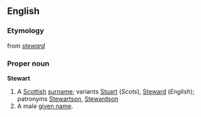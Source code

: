 ==English==
===Etymology===
from ''[[steward]]''
===Proper noun===
'''Stewart'''
# A [[Scottish]] [[surname]]; variants [[Stuart]] (''Scots''), [[Steward]] (''English''); patronyms [[Stewartson]], [[Stewardson]]
# A male [[given name]].